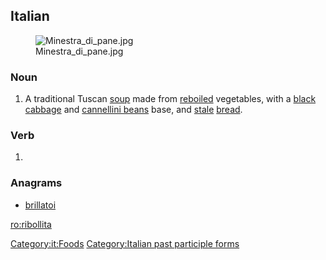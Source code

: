 ==Italian==
{{wikipedia|lang=it}}
[[Image:Minestra_di_pane.jpg|thumb|right]]

===Noun===
{{it-noun|f}}

# A traditional Tuscan [[soup]] made from [[reboiled]] vegetables, with a [[black]] [[cabbage]] and [[cannellini bean]]s base, and [[stale]] [[bread]].

===Verb===
{{head|it}}

# {{feminine of|ribollito|lang=it}}

===Anagrams===
* [[brillatoi#Italian|brillatoi]]

[[Category:it:Foods]]
[[Category:Italian past participle forms]]

[[ro:ribollita]]